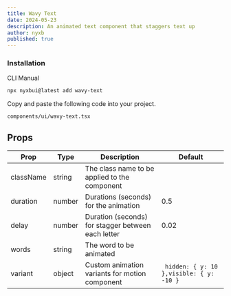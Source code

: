 ```yaml
---
title: Wavy Text
date: 2024-05-23
description: An animated text component that staggers text up
author: nyxb
published: true
---
```


<ComponentPreview name="wavy-text-demo" />


### Installation

<Tabs defaultValue="cli">

<TabsList>
  <TabsTrigger value="cli">CLI</TabsTrigger>
  <TabsTrigger value="manual">Manual</TabsTrigger>
</TabsList>
<TabsContent value="cli">

```bash
npx nyxbui@latest add wavy-text
```

</TabsContent>

<TabsContent value="manual">

<Steps>

Copy and paste the following code into your project.

```text
components/ui/wavy-text.tsx
```

<ComponentSource name="wavy-text" />

</Steps>

</TabsContent>

</Tabs>

## Props

| Prop      | Type   | Description                                        | Default                                  |
| --------- | ------ | -------------------------------------------------- | ---------------------------------------- |
| className | string | The class name to be applied to the component      |                                          |
| duration  | number | Durations (seconds) for the animation              | 0.5                                      |
| delay     | number | Duration (seconds) for stagger between each letter | 0.02                                     |
| words     | string | The word to be animated                            |                                          |
| variant   | object | Custom animation variants for motion component     | ` hidden: { y: 10 },visible: { y: -10 }` |
